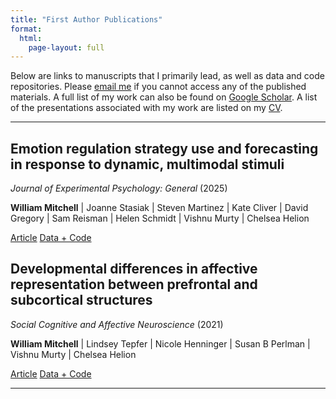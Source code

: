 ```yaml
---
title: "First Author Publications"
format: 
  html:
    page-layout: full
---
```


<!-- Formatting notes: use callouts to specify article type https://quarto.org/docs/authoring/callouts.html -->
<!-- .callout-note = empirical -->
<!-- .callout-caution = review -->
<!-- .callout-important = neuro -->
<!-- Don't include icons (icon="false") -->

Below are links to manuscripts that I primarily lead, as well as data and code repositories. Please [email me](mailto:billy.mitchell@temple.edu) if you cannot access any of the published materials. A full list of my work can also be found on [Google Scholar](https://scholar.google.com/citations?user=UtUW1zIAAAAJ&amp;hl=en). A list of the presentations associated with my work are listed on my [CV](CV.pdf){target="_blank"}.

***

<!-- FRIGHT NIGHT -->
::: {.callout-note icon="false"}
# Emotion regulation strategy use and forecasting in response to dynamic, multimodal stimuli

*Journal of Experimental Psychology: General* (2025)

**William Mitchell** | Joanne Stasiak | Steven Martinez | Kate Cliver | David Gregory | Sam Reisman | Helen Schmidt | Vishnu Murty | Chelsea Helion

<a href="https://psycnet.apa.org/record/2025-69231-001" target="_blank" class="btn btn-success btn-sm" role="button">Article</a>&nbsp;<a href="https://osf.io/j5sku/?view_only=89d87669e7674096819c439ca109c483" target="_blank" class="btn btn-success btn-sm" role="button">Data + Code</a>
:::

<!-- DEVELOPMENTAL RSA -->
::: {.callout-note icon="false"}
# Developmental differences in affective representation between prefrontal and subcortical structures

*Social Cognitive and Affective Neuroscience* (2021)

**William Mitchell** | Lindsey Tepfer | Nicole Henninger | Susan B Perlman | Vishnu Murty | Chelsea Helion

<a href="https://academic.oup.com/scan/article/17/3/311/6332882" target="_blank" class="btn btn-success btn-sm" role="button">Article</a>&nbsp;<a href="https://osf.io/9nhwt/" target="_blank" class="btn btn-success btn-sm" role="button">Data + Code</a>
:::

***